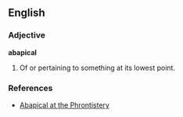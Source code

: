 ==English==

===Adjective===
'''abapical'''

# Of or pertaining to something at its lowest point.

===References===
*[http://phrontistery.info/a.html Abapical at the Phrontistery]